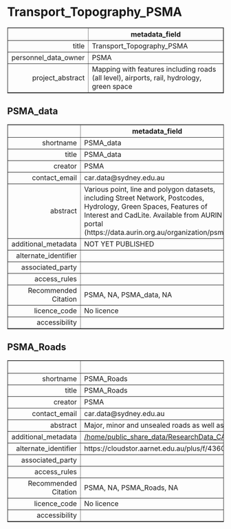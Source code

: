 Transport_Topography_PSMA
===
<!-- html table generated in R 3.6.0 by xtable 1.8-4 package -->
<!-- Fri May 22 19:17:18 2020 -->
<table border=1>
<tr> <th>  </th> <th> metadata_field </th>  </tr>
  <tr> <td align="right"> title </td> <td> Transport_Topography_PSMA </td> </tr>
  <tr> <td align="right"> personnel_data_owner </td> <td> PSMA </td> </tr>
  <tr> <td align="right"> project_abstract </td> <td> Mapping with features including roads (all level), airports, rail, hydrology, green space </td> </tr>
   </table>



PSMA_data
---
<!-- html table generated in R 3.6.0 by xtable 1.8-4 package -->
<!-- Fri May 22 19:17:18 2020 -->
<table border=1>
<tr> <th>  </th> <th> metadata_field </th>  </tr>
  <tr> <td align="right"> shortname </td> <td> PSMA_data </td> </tr>
  <tr> <td align="right"> title </td> <td> PSMA_data </td> </tr>
  <tr> <td align="right"> creator </td> <td> PSMA </td> </tr>
  <tr> <td align="right"> contact_email </td> <td> car.data@sydney.edu.au </td> </tr>
  <tr> <td align="right"> abstract </td> <td> Various point, line and polygon datasets, including Street Network, Postcodes, Hydrology, Green Spaces, Features of Interest and CadLite. Available from AURIN portal (https://data.aurin.org.au/organization/psma) </td> </tr>
  <tr> <td align="right"> additional_metadata </td> <td> NOT YET PUBLISHED </td> </tr>
  <tr> <td align="right"> alternate_identifier </td> <td>  </td> </tr>
  <tr> <td align="right"> associated_party </td> <td>  </td> </tr>
  <tr> <td align="right"> access_rules </td> <td>  </td> </tr>
  <tr> <td align="right"> Recommended Citation </td> <td> PSMA, NA, PSMA_data, NA </td> </tr>
  <tr> <td align="right"> licence_code </td> <td> No licence </td> </tr>
  <tr> <td align="right"> accessibility </td> <td>  </td> </tr>
   </table>



PSMA_Roads
---
<!-- html table generated in R 3.6.0 by xtable 1.8-4 package -->
<!-- Fri May 22 19:17:18 2020 -->
<table border=1>
<tr> <th>  </th> <th> metadata_field </th>  </tr>
  <tr> <td align="right"> shortname </td> <td> PSMA_Roads </td> </tr>
  <tr> <td align="right"> title </td> <td> PSMA_Roads </td> </tr>
  <tr> <td align="right"> creator </td> <td> PSMA </td> </tr>
  <tr> <td align="right"> contact_email </td> <td> car.data@sydney.edu.au </td> </tr>
  <tr> <td align="right"> abstract </td> <td> Major, minor and unsealed roads as well as distances to nearest major and minor roads </td> </tr>
  <tr> <td align="right"> additional_metadata </td> <td> <a href = "/home/public_share_data/ResearchData_CAR/ResearchProjects_CAR/Transport_Topography_PSMA/PSMA" target = "_blank">/home/public_share_data/ResearchData_CAR/ResearchProjects_CAR/Transport_Topography_PSMA/PSMA</a> </td> </tr>
  <tr> <td align="right"> alternate_identifier </td> <td> https://cloudstor.aarnet.edu.au/plus/f/4360679052 </td> </tr>
  <tr> <td align="right"> associated_party </td> <td>  </td> </tr>
  <tr> <td align="right"> access_rules </td> <td>  </td> </tr>
  <tr> <td align="right"> Recommended Citation </td> <td> PSMA, NA, PSMA_Roads, NA </td> </tr>
  <tr> <td align="right"> licence_code </td> <td> No licence </td> </tr>
  <tr> <td align="right"> accessibility </td> <td>  </td> </tr>
   </table>


